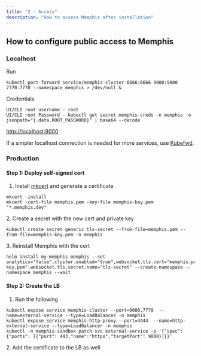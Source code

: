```yaml
---
title: "2 - Access"
description: "How to access Memphis after installation"
---
```


## How to configure public access to Memphis

### Localhost

Run

```
kubectl port-forward service/memphis-cluster 6666:6666 9000:9000 7770:7770 --namespace memphis > /dev/null &
```

Credentials

```
UI/CLI root username - root
UI/CLI root Password - kubectl get secret memphis-creds -n memphis -o jsonpath="{.data.ROOT_PASSWORD}" | base64 --decode
```

[http://localhost:9000](http://localhost:9000)

If a simpler localhost connection is needed for more services, use
[Kubefwd](https://kubefwd.com/).

### Production

#### Step 1: Deploy self-signed cert

1.  Install [mkcert](https://github.com/FiloSottile/mkcert) and generate a
    certificate

```
mkcert -install
mkcert -cert-file memphis.pem -key-file memphis-key.pem "*.memphis.dev"
```

2\. Create a secret with the new cert and private key

```
kubectl create secret generic tls-secret --from-file=memphis.pem --from-file=memphis-key.pem -n memphis
```

3\. Reinstall Memphis with the cert

```
helm install my-memphis memphis --set analytics="false",cluster.enabled="true",websocket.tls.cert="memphis.pem",websocket.tls.key="memphis-key.pem",websocket.tls.secret.name="tls-secret" --create-namespace --namespace memphis --wait
```

#### Step 2: Create the LB

1.  Run the following

```
kubectl expose service memphis-cluster --port=9000,7770  --name=external-service --type=LoadBalancer -n memphis
kubectl expose service memphis-http-proxy --port=4444  --name=http-external-service --type=LoadBalancer -n memphis
kubectl -n memphis-sandbox patch svc external-service -p '{"spec":{"ports": [{"port": 443,"name":"https","targetPort": 9000}]}}'
```

2\. Add the certificate to the LB as well
